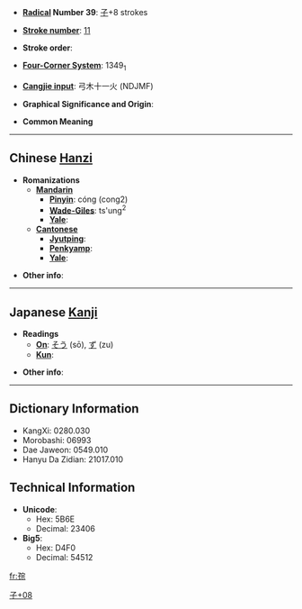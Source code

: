 * '''[[Wiktionary:Chinese radical index| Radical]] Number 39''': [[Wiktionary:Chinese radical index 子|子]]+8 strokes

* '''[[Wiktionary:Chinese total strokes index|Stroke number]]''': [[Wiktionary:Chinese total strokes index 11|11]]

* '''Stroke order''': 

* '''[[Wiktionary:Chinese four corner index|Four-Corner System]]''': 1349<sub>1</sub>

* '''[[Wiktionary:Chinese Cangjie index|Cangjie input]]''': 弓木十一火 (NDJMF)

* '''Graphical Significance and Origin''': 

* '''Common Meaning'''

----

== Chinese [[Hanzi]] ==

* '''Romanizations'''
** '''[[Mandarin]]'''
*** '''[[Pinyin]]''': cóng (cong2)
*** '''[[Wade-Giles]]''': ts'ung<sup>2</sup>
*** '''[[Yale]]''': 
** '''[[Cantonese]]'''
*** '''[[Jyutping]]''':
*** '''[[Penkyamp]]''': 
*** '''[[Yale]]''': 

* '''Other info''': 

----

== Japanese [[Kanji]] ==

* '''Readings'''
** '''[[On]]''': [[そう]] (sō), [[ず]] (zu)
** '''[[Kun]]''': 

* '''Other info''':  

----

== Dictionary Information ==

* KangXi: 0280.030
* Morobashi: 06993
* Dae Jaweon: 0549.010
* Hanyu Da Zidian: 21017.010

== Technical Information ==

* '''Unicode''':
** Hex: 5B6E
** Decimal: 23406
* '''Big5''':
** Hex: D4F0
** Decimal: 54512

[[Category:CJKV Character articles lacking a common meaning|子+08]]

[[fr:孮]]